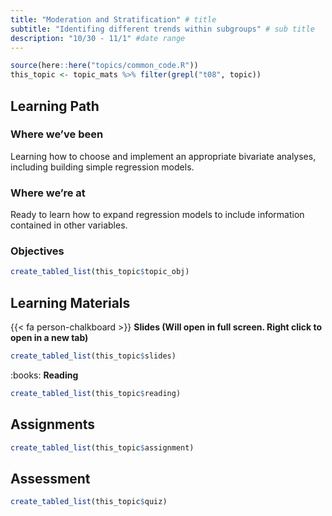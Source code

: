 ```yaml
---
title: "Moderation and Stratification" # title 
subtitle: "Identifing different trends within subgroups" # sub title
description: "10/30 - 11/1" #date range
---
```


```r
source(here::here("topics/common_code.R"))
this_topic <- topic_mats %>% filter(grepl("t08", topic))
```

## Learning Path

### Where we've been
Learning how to choose and implement an appropriate bivariate analyses, including building simple regression models.  

### Where we're at
Ready to learn how to expand regression models to include information contained in other variables. 



### Objectives

```r
create_tabled_list(this_topic$topic_obj)
```


## Learning Materials

{{< fa person-chalkboard >}}  **Slides (Will open in full screen. Right click to open in a new tab)**

```r
create_tabled_list(this_topic$slides)
```

:books:  **Reading** 

```r
create_tabled_list(this_topic$reading)
```


## Assignments

```r
create_tabled_list(this_topic$assignment)
```

## Assessment

```r
create_tabled_list(this_topic$quiz)
```
